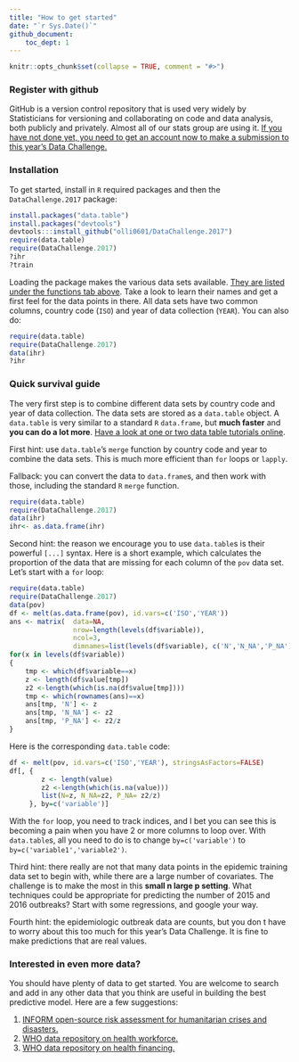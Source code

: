 ```yaml
---
title: "How to get started"
date: "`r Sys.Date()`"
github_document:
    toc_dept: 1
---
```


```r
knitr::opts_chunk$set(collapse = TRUE, comment = "#>")
```


### Register with github

GitHub is a version control repository that is used very widely by Statisticians
for versioning and collaborating on code and data analysis, both publicly and
privately. Almost all of our stats group are using it. [If you have not done yet,
you need to get an account now to make a submission to this year's Data
Challenge.](https://www.imperial.ac.uk/admin-services/ict/self-service/research-support/research-support-systems/github/)


### Installation

To get started, install in `R` required packages and then the
`DataChallenge.2017` package: 
```r
install.packages("data.table")
install.packages("devtools")
devtools:::install_github("olli0601/DataChallenge.2017")
require(data.table)
require(DataChallenge.2017)
?ihr
?train
```    

Loading the package makes the various data sets available. [They are listed under
the functions tab
above](https://olli0601.github.io/DataChallenge.2017/reference/index.html).
Take a look to learn their names and get a first feel for the data points in
there. All data sets have two common columns, country code (`ISO`)
and   year of data collection (`YEAR`). You can also do:

```r
require(data.table)
require(DataChallenge.2017)
data(ihr)
?ihr
```  

### Quick survival guide

The very first step is to combine different data sets by country code and
year of data collection. The data sets are stored as a `data.table` object.
A `data.table` is very similar to a standard `R` `data.frame`, but **much
faster** and **you can do a lot more**. [Have a look at one or two data table
tutorials
online](https://www.datacamp.com/community/tutorials/data-table-r-tutorial).
  
First hint: use `data.table`'s `merge` function by country code and year to
combine the data sets. This is much more efficient than `for` loops or `lapply`.


Fallback: you can convert the data to `data.frame`s, and then work with those,
including the standard `R` `merge` function. 
```r
require(data.table)
require(DataChallenge.2017)
data(ihr)
ihr<- as.data.frame(ihr)
```  
  
Second hint: the reason we encourage you to use `data.table`s is their powerful
`[...]` syntax. Here is a short example, which calculates the proportion
of the data that are missing for each column of the `pov` data set.  Let's start
with a `for` loop: 
```r
require(data.table)
require(DataChallenge.2017)
data(pov)
df <- melt(as.data.frame(pov), id.vars=c('ISO','YEAR'))
ans <- matrix(	data=NA, 
		 		nrow=length(levels(df$variable)), 
				ncol=3, 
				dimnames=list(levels(df$variable), c('N','N_NA','P_NA')))
for(x in levels(df$variable))
{
	tmp <- which(df$variable==x)
	z <- length(df$value[tmp])
	z2 <-length(which(is.na(df$value[tmp])))
	tmp <- which(rownames(ans)==x)
	ans[tmp, 'N'] <- z
	ans[tmp, 'N_NA'] <- z2
	ans[tmp, 'P_NA'] <- z2/z
}		
```
Here is the corresponding `data.table` code:
```r
df <- melt(pov, id.vars=c('ISO','YEAR'), stringsAsFactors=FALSE)
df[, {				
		z <- length(value)		
		z2 <-length(which(is.na(value)))
		list(N=z, N_NA=z2, P_NA= z2/z) 
	 }, by=c('variable')]		
```
With the `for` loop, you need to track indices, and I bet you can see this is becoming a 
pain when you have 2 or more columns to loop over. With `data.table`s, all you
need to do is to change `by=c('variable')` to `by=c('variable1','variable2')`.

Third hint: there really are not that many data points in the epidemic training
data set to begin with, while there are a large number of covariates. The
challenge is to make the most in this **small n large p setting**. What
techniques could be appropriate for predicting the number of 2015 and 2016
outbreaks? Start with some regressions, and google your way.

Fourth hint: the epidemiologic outbreak data are counts, but you don t have to
worry about this too much for this year's Data Challenge. It is fine to make
predictions that are real values.

### Interested in even more data?

You should have plenty of data to get started. You are welcome to search and
add in any other data that you think are useful in building the best predictive
model. Here are a few suggestions:

1. [INFORM open-source risk assessment for humanitarian crises and
   disasters.](http://www.inform-index.org/INFORM-2017-Results-and-data)
2. [WHO data repository on health
   workforce.](http://apps.who.int/gho/data/node.main.HWFGROUPS?lang=en)  
3. [WHO data repository on health
   financing.](http://apps.who.int/gho/data/node.main.484)

 